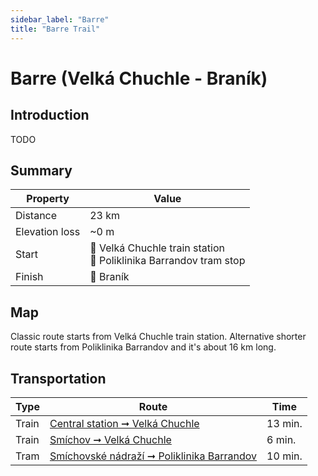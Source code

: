 ```yaml
---
sidebar_label: "Barre"
title: "Barre Trail"
---
```


# Barre (Velká Chuchle - Braník)

## Introduction

TODO

## Summary

| Property | Value |
| --- | --- |
| Distance | 23 km |
| Elevation loss | ~0 m |
| Start | 📍 Velká Chuchle train station <br /> 📍 Poliklinika Barrandov tram stop |
| Finish | 📍 Braník |

## Map

Classic route starts from Velká Chuchle train station. Alternative shorter route starts from Poliklinika Barrandov and it's about 16 km long.

<MapyCzEmbeddedPath id="dukonagoge"></MapyCzEmbeddedPath>

## Transportation

| Type | Route | Time |
| --- | --- | --- |
| Train | [Central station ➞ Velká Chuchle](https://idos.idnes.cz/vlakyautobusymhdvse/spojeni/vysledky/?f=Praha%20hl.n.&fc=100003&t=Praha-Velk%C3%A1%20Chuchle&tc=100003&direct=true&af=true&trt=150,151,152,153&fcs=3 "See timetable" ) | 13 min. |
| Train | [Smíchov ➞ Velká Chuchle](https://idos.idnes.cz/vlakyautobusymhdvse/spojeni/vysledky/?f=Praha-Sm%C3%ADchov&fc=100003&t=Praha-Velk%C3%A1%20Chuchle&tc=100003&direct=true&af=true&trt=150,151,152,153&fcs=3 "See timetable" ) | 6 min. |
| Tram | [Smíchovské nádraží ➞ Poliklinika Barrandov](https://idos.idnes.cz/vlakyautobusymhdvse/spojeni/vysledky/?f=Sm%C3%ADchovsk%C3%A9%20n%C3%A1dra%C5%BE%C3%AD&fc=301003&t=Poliklinika%20Barrandov&tc=301003&direct=true "See timetable" ) | 10 min. |
